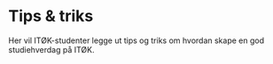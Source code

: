 # Tips & triks

Her vil ITØK-studenter legge ut tips og triks om hvordan skape en god studiehverdag på ITØK. 
